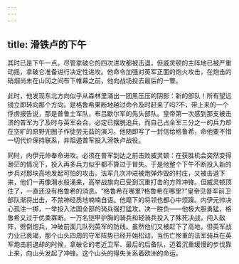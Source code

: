 ```yaml
---
---
---
```

title: 滑铁卢的下午
---




其时已是下午一点。尽管拿破仑的四次进攻都被击退，但威灵顿的主阵地已被严重动摇，拿破仑准备进行决定性进攻。他命令加强对英军正面的炮火攻击，在炮击的硝烟尚未在山冈之间布下帷幕之前，他向战场投去最后的一瞥。

此时，他发现东北方向似乎从森林里涌出一团黑压压的阴影：新的部队！所有望远镜立即转向那个方向。是格鲁希果断地越过命令及时赶来了吗?不，带上来的一个俘虏报告说，那是普鲁士军队，布吕歇尔军的先头部队。皇帝第一次感到那支被击溃的普军为了及时与英军会合，必定已摆脱追兵，而自己占全军三分之一的兵力却在空旷的原野兜圈子作徒劳无益的演习。他随即写了一封信给格鲁希，命他要不惜一切代价保持联系，并阻遏普军投入滑铁卢战役。

同时，内伊元帅奉命进攻。必须在普军到达之前击败威灵顿：在获胜机会突然变得渺茫的情况下，投入再多兵力似乎都不算过于冒失。于是他整个下午不断投入新的步兵对那块高地发起可怕的攻击。法军几次冲进被炮弹炸毁的村庄，又被击退下来，他们一再像潮水般涌来，高举战旗向已受到沉重打击的方阵冲锋。但威灵顿顶住了，一直还没有格鲁希的消息。“格鲁希在哪里?格鲁希在哪里?”皇帝见普军前卫部队渐将出击，不禁神经质地喃喃自语。他麾下的将领也都心中烦躁。内伊元帅决心孤注一掷，一举投入法国全部的骑兵强打猛攻，决一胜负——他极大胆勇猛，格鲁希又过于优柔寡断。一万名铠甲护胸的骑兵和轻骑兵投入了殊死决战，闯入敌阵，劈倒炮兵，冲破前面几队列英军的防线。虽然他们又被赶下了高地，但英军战力业已衰竭，那个山头四周的守军阵势已经开始松动，当伤亡惨重的法军骑兵在英军炮击前退却的时候，拿破仑的老近卫军、最后的后备队，迈着沉重缓慢的步伐靠上来，向山头发起了冲锋。这个山头的得失关系着欧洲的命运。